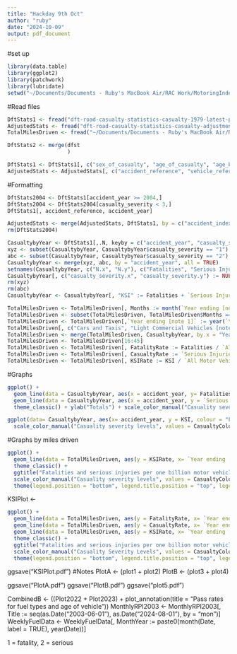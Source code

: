 ```yaml
---
title: "Hackday 9th Oct"
author: "ruby"
date: "2024-10-09"
output: pdf_document
---
```

#set up
```r
library(data.table)
library(ggplot2)
library(patchwork)
library(lubridate)
setwd("~/Documents/Documents - Ruby's MacBook Air/RAC Work/MotoringIndex/RubyMotoringIndex")
```

#Read files
```r
DftStats1 <- fread("dft-road-casualty-statistics-casualty-1979-latest-published-year.csv")
AdjustedStats <- fread("dft-road-casualty-statistics-casualty-adjustment-lookup_2004-latest-published-year.csv")
TotalMilesDriven <- fread("~/Documents/Documents - Ruby's MacBook Air/RAC Work/MotoringIndex/tra0101-miles-by-vehicle-type.csv")
```
```r
DftStats2 <- merge(dfst
                   )
```


```r
DftStats1 <- DftStats1[, c("sex_of_casualty", "age_of_casualty", "age_band_of_casualty", "pedestrian_location", "pedestrian_movement", "pedestrian_road_maintenance_worker", "casualty_home_area_type", "casualty_distance_banding", "casualty_imd_decile", "casualty_class", "car_passenger", "bus_or_coach_passenger", "casualty_type", "lsoa_of_casualty", "accident_reference", "vehicle_reference") := NULL]
AdjustedStats <- AdjustedStats[, c("accident_reference", "vehicle_reference", "casualty_reference"):= NULL]
```


#Formatting
```r
DftStats2004 <- DftStats1[accident_year >= 2004,]
DftStats2004 <- DftStats2004[casualty_severity < 3,]
DftStats1[, accident_reference, accident_year]
```

```r
AdjustedStats <- merge(AdjustedStats, DftStats1, by = c("accident_index", ), all = TRUE)
rm(DftStats2004)
```

```r
CasualtybyYear <- DftStats1[,.N, keyby = c("accident_year", "casualty_severity")]
xyz <- subset(CasualtybyYear, CasualtybyYear$casualty_severity == "1")
abc <- subset(CasualtybyYear, CasualtybyYear$casualty_severity == "2")
CasualtybyYear <- merge(xyz, abc, by = "accident_year", all = TRUE)
setnames(CasualtybyYear, c("N.x", "N.y"), c("Fatalities", "Serious Injuries"))
CasualtybyYear[, c("casualty_severity.x", "casualty_severity.y") := NULL]
rm(xyz)
rm(abc)
CasualtybyYear <- CasualtybyYear[, "KSI" := Fatalities + `Serious Injuries`]
```

```r
TotalMilesDriven <- TotalMilesDriven[, Months := month(`Year ending [note 1]`, label = TRUE)]
TotalMilesDriven <- subset(TotalMilesDriven, TotalMilesDriven$Months == "Dec")
TotalMilesDriven <- TotalMilesDriven[,`Year ending [note 1]` := year(`Year ending [note 1]`)]
TotalMilesDriven[, c("Cars and Taxis", "Light Commercial Vehicles [note 3]", "Heavy Goods Vehicles [note 4]", "Other Vehicles [note 5]", "Months") := NULL]
TotalMilesDriven <- merge(TotalMilesDriven, CasualtybyYear, by.x = "Year ending [note 1]" , by.y = "accident_year", all= TRUE)
TotalMilesDriven <- TotalMilesDriven[16:45]
TotalMilesDriven <- TotalMilesDriven[, FatalityRate := Fatalities / `All Motor Vehicles`]
TotalMilesDriven <- TotalMilesDriven[, CasualtyRate := `Serious Injuries` / `All Motor Vehicles`]
TotalMilesDriven <- TotalMilesDriven[, KSIRate := KSI / `All Motor Vehicles`]
```

#Graphs
```r
ggplot() +
  geom_line(data = CasualtybyYear, aes(x = accident_year, y= Fatalities ,colour = "Fatality (killed)") ) +
  geom_line(data = CasualtybyYear, aes(x = accident_year, y = `Serious Injuries` , colour = "Casualty (Serious injury)")) +
  theme_classic() + ylab("Totals") + scale_color_manual("Casuality severity levels", values = CasualtyColours) + xlab("End of year")
```


```r
ggplot(data= CasualtybyYear, aes(x= accident_year, y = KSI, colour = "Fatality or casualty (killed or seriously injured)")) + geom_line()+ theme_classic() + ggtitle("Annual KSI's") + ylab("Totals") + 
  scale_color_manual("Casuality severity levels", values = CasualtyColours) + xlab("End of year")
```
#Graphs by miles driven
```r
ggplot() + 
  geom_line(data = TotalMilesDriven, aes(y = KSIRate, x= `Year ending [note 1]`, colour = "Fatality or casualty (killed or seriously injured)"))+
  theme_classic() + 
  ggtitle("Fatalities and serious injuries per one billion motor vehicle miles") + ylab("Rate") + 
  scale_color_manual("Casuality severity levels", values = CasualtyColours) +
  theme(legend.position = "bottom", legend.title.position = "top", legend.text.position = "bottom") + xlab("End of year") 
```
KSIPlot <- 
```r
ggplot() + 
  geom_line(data = TotalMilesDriven, aes(y = FatalityRate, x= `Year ending [note 1]`, colour = "Fatality (killed)", linetype = "Fatality (killed)")) + 
  geom_line(data = TotalMilesDriven, aes(y = CasualtyRate, x= `Year ending [note 1]`, colour = "Casualty (Serious injury)", linetype = "Casualty (Serious injury)")) + 
  geom_line(data = TotalMilesDriven, aes(y = KSIRate, x= `Year ending [note 1]`, colour = "Fatality or casualty (killed or seriously injured)", linetype = "Fatality or casualty (killed or seriously injured)"))+
  theme_classic() + 
  ggtitle("Fatalities and serious injuries per one billion motor vehicle miles travelled") + ylab("Rate") + 
  scale_color_manual("Casuality Severity Levels", values = CasualtyColours) + xlab("End of year") + scale_linetype_manual("Casuality Severity Levels", values = CasualtyLines)+
  theme(legend.position = "bottom", legend.title.position = "top", legend.text.position = "bottom")

```
ggsave("KSIPlot.pdf")
#Notes
PlotA <- (plot1 + plot2)
PlotB <- (plot3 + plot4)

ggsave("PlotA.pdf")
ggsave("PlotB.pdf")
ggsave("plot5.pdf")

CombinedB <- ((Plot2022 + Plot2023) + plot_annotation(title = "Pass rates for fuel types and age of vehicle"))
MonthlyRPI2003 <- MonthlyRPI2003[, Title := seq(as.Date("2003-06-01"), as.Date("2024-08-01"), by = "mon")]
WeeklyFuelData <- WeeklyFuelData[, MonthYear := paste0(month(Date, label = TRUE), year(Date))]

1 = fatality, 2 = serious